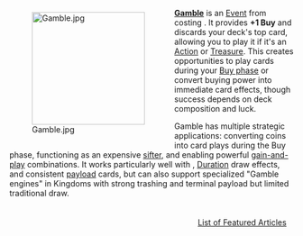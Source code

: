 <div style="float: left; margin: 0.5em 0.9em 0.4em 0;">[[File:Gamble.jpg|200px]]</div>

'''[[Gamble]]''' is an [[Event]] from {{Set|Menagerie}} costing {{Cost|2}}. It provides '''+1 Buy''' and discards your deck's top card, allowing you to play it if it's an [[Action]] or [[Treasure]]. This creates opportunities to play cards during your [[Buy phase]] or convert buying power into immediate card effects, though success depends on deck composition and luck.

Gamble has multiple strategic applications: converting coins into card plays during the Buy phase, functioning as an expensive [[sifter]], and enabling powerful [[gain-and-play]] combinations. It works particularly well with {{Card|Stockpile}}, [[Duration]] draw effects, and consistent [[payload]] cards, but can also support specialized "Gamble engines" in Kingdoms with strong trashing and terminal payload but limited traditional draw.

<div style="float: right; margin: 0.5em 0.9em 0.4em 0;">[[List of Featured Articles]]</div>